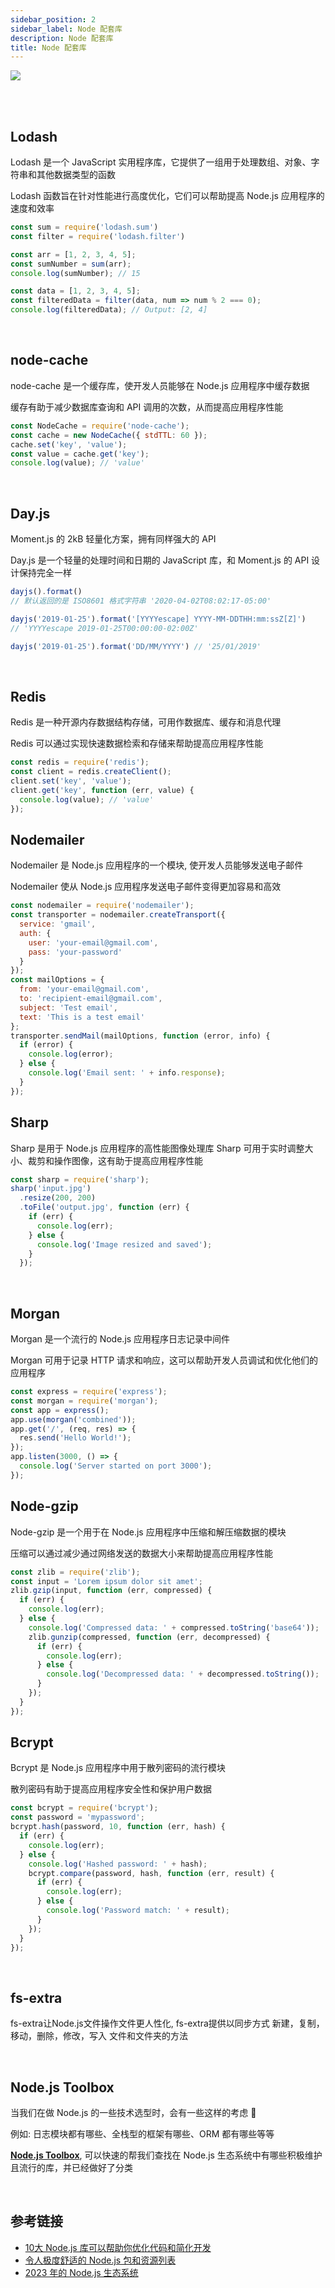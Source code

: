 ```yaml
---
sidebar_position: 2
sidebar_label: Node 配套库
description: Node 配套库
title: Node 配套库
---
```


![](./img/node-system.jpg)

<br />
<br />

## Lodash
Lodash 是一个 JavaScript 实用程序库，它提供了一组用于处理数组、对象、字符串和其他数据类型的函数

Lodash 函数旨在针对性能进行高度优化，它们可以帮助提高 Node.js 应用程序的速度和效率

```js
const sum = require('lodash.sum')
const filter = require('lodash.filter')

const arr = [1, 2, 3, 4, 5];
const sumNumber = sum(arr);
console.log(sumNumber); // 15

const data = [1, 2, 3, 4, 5];
const filteredData = filter(data, num => num % 2 === 0);
console.log(filteredData); // Output: [2, 4]
```

<br />

## node-cache
node-cache 是一个缓存库，使开发人员能够在 Node.js 应用程序中缓存数据

缓存有助于减少数据库查询和 API 调用的次数，从而提高应用程序性能

```js
const NodeCache = require('node-cache');
const cache = new NodeCache({ stdTTL: 60 });
cache.set('key', 'value');
const value = cache.get('key');
console.log(value); // 'value'
```

<br />

## Day.js
Moment.js 的 2kB 轻量化方案，拥有同样强大的 API

Day.js 是一个轻量的处理时间和日期的 JavaScript 库，和 Moment.js 的 API 设计保持完全一样

```js
dayjs().format()
// 默认返回的是 ISO8601 格式字符串 '2020-04-02T08:02:17-05:00'

dayjs('2019-01-25').format('[YYYYescape] YYYY-MM-DDTHH:mm:ssZ[Z]')
// 'YYYYescape 2019-01-25T00:00:00-02:00Z'

dayjs('2019-01-25').format('DD/MM/YYYY') // '25/01/2019'
```

<br />

## Redis
Redis 是一种开源内存数据结构存储，可用作数据库、缓存和消息代理

Redis 可以通过实现快速数据检索和存储来帮助提高应用程序性能

```js
const redis = require('redis');
const client = redis.createClient();
client.set('key', 'value');
client.get('key', function (err, value) {
  console.log(value); // 'value'
});
```

## Nodemailer
Nodemailer 是 Node.js 应用程序的一个模块, 使开发人员能够发送电子邮件

Nodemailer 使从 Node.js 应用程序发送电子邮件变得更加容易和高效

```js
const nodemailer = require('nodemailer');
const transporter = nodemailer.createTransport({
  service: 'gmail',
  auth: {
    user: 'your-email@gmail.com',
    pass: 'your-password'
  }
});
const mailOptions = {
  from: 'your-email@gmail.com',
  to: 'recipient-email@gmail.com',
  subject: 'Test email',
  text: 'This is a test email'
};
transporter.sendMail(mailOptions, function (error, info) {
  if (error) {
    console.log(error);
  } else {
    console.log('Email sent: ' + info.response);
  }
});
```

## Sharp
Sharp 是用于 Node.js 应用程序的高性能图像处理库
Sharp 可用于实时调整大小、裁剪和操作图像，这有助于提高应用程序性能

```js
const sharp = require('sharp');
sharp('input.jpg')
  .resize(200, 200)
  .toFile('output.jpg', function (err) {
    if (err) {
      console.log(err);
    } else {
      console.log('Image resized and saved');
    }
  });
```

<br />

## Morgan
Morgan 是一个流行的 Node.js 应用程序日志记录中间件

Morgan 可用于记录 HTTP 请求和响应，这可以帮助开发人员调试和优化他们的应用程序

```js
const express = require('express');
const morgan = require('morgan');
const app = express();
app.use(morgan('combined'));
app.get('/', (req, res) => {
  res.send('Hello World!');
});
app.listen(3000, () => {
  console.log('Server started on port 3000');
});
```


## Node-gzip

Node-gzip 是一个用于在 Node.js 应用程序中压缩和解压缩数据的模块

压缩可以通过减少通过网络发送的数据大小来帮助提高应用程序性能

```js
const zlib = require('zlib');
const input = 'Lorem ipsum dolor sit amet';
zlib.gzip(input, function (err, compressed) {
  if (err) {
    console.log(err);
  } else {
    console.log('Compressed data: ' + compressed.toString('base64'));
    zlib.gunzip(compressed, function (err, decompressed) {
      if (err) {
        console.log(err);
      } else {
        console.log('Decompressed data: ' + decompressed.toString());
      }
    });
  }
});
```

## Bcrypt

Bcrypt 是 Node.js 应用程序中用于散列密码的流行模块

散列密码有助于提高应用程序安全性和保护用户数据

```js
const bcrypt = require('bcrypt');
const password = 'mypassword';
bcrypt.hash(password, 10, function (err, hash) {
  if (err) {
    console.log(err);
  } else {
    console.log('Hashed password: ' + hash);
    bcrypt.compare(password, hash, function (err, result) {
      if (err) {
        console.log(err);
      } else {
        console.log('Password match: ' + result);
      }
    });
  }
});
```

<br />

## fs-extra

fs-extra让Node.js文件操作文件更人性化, fs-extra提供以同步方式 新建，复制，移动，删除，修改，写入 文件和文件夹的方法


<br />

## Node.js Toolbox

当我们在做 Node.js 的一些技术选型时，会有一些这样的考虑 🤔️

例如: 日志模块都有哪些、全栈型的框架有哪些、ORM 都有哪些等等

**[Node.js Toolbox](https://nodejstoolbox.com/)**, 可以快速的帮我们查找在 Node.js 生态系统中有哪些积极维护且流行的库，并已经做好了分类

<br />

## 参考链接

* [10大 Node.js 库可以帮助你优化代码和简化开发](https://mp.weixin.qq.com/s/QENs40MwDo7rV0hyhlHzbg)
* [令人极度舒适的 Node.js 包和资源列表](https://zhuanlan.zhihu.com/p/385852664)
* [2023 年的 Node.js 生态系统](https://mp.weixin.qq.com/s/D2GAltuKVInCbyUutgAl3w)

<br />
